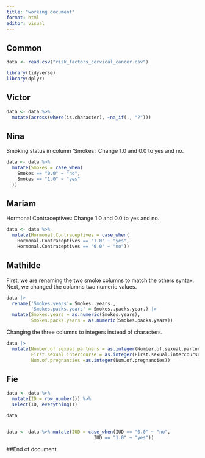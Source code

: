 ```yaml
---
title: "working document"
format: html
editor: visual
---
```


## Common

```r
data <- read.csv("risk_factors_cervical_cancer.csv")
```

```r
library(tidyverse)
library(dplyr)
```

## Victor


```r
data <- data %>%
  mutate(across(where(is.character), ~na_if(., "?")))
```

## Nina
Smoking status in column 'Smokes': Change 1.0 and 0.0 to yes and no.
```r
data <- data %>%
  mutate(Smokes = case_when(
    Smokes == "0.0" ~ "no",
    Smokes == "1.0" ~ "yes"
  ))
```

## Mariam

Hormonal Contraceptives: Change 1.0 and 0.0 to yes and no.

```r
data <- data %>%
  mutate(Hormonal.Contraceptives = case_when(
    Hormonal.Contraceptives == "1.0" ~ "yes",
    Hormonal.Contraceptives == "0.0" ~ "no"))
```

## Mathilde

First, we are renaming the two smoke columns to match the others syntax. Next, we changed the columns two numeric values.
```r
data |> 
  rename('Smokes.years'= Smokes..years.,
         'Smokes.packs.years' = Smokes..packs.year.) |> 
  mutate(Smokes.years = as.numeric(Smokes.years),
         Smokes.packs.years = as.numeric(Smokes.packs.years))
```
Changing the three columns to integers instead of characters.
```r
data |> 
  mutate(Number.of.sexual.partners = as.integer(Number.of.sexual.partners),
         First.sexual.intercourse = as.integer(First.sexual.intercourse),
         Num.of.pregnancies =as.integer(Num.of.pregnancies))
```


## Fie

```r
data <- data %>%
  mutate(ID = row_number()) %>%
  select(ID, everything())

data


data <- data %>% mutate(IUD = case_when(IUD == "0.0" ~ "no",
                                IUD == "1.0" ~ "yes"))
```

##End of document













